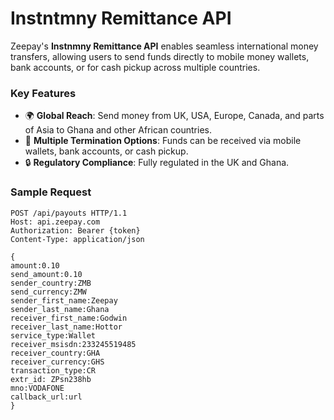 # Instntmny Remittance API

Zeepay's **Instnmny Remittance API** enables seamless international money transfers, allowing users to send funds directly to mobile money wallets, bank accounts, or for cash pickup across multiple countries.

### Key Features

- 🌍 **Global Reach**: Send money from UK, USA, Europe, Canada, and parts of Asia to Ghana and other African countries.
- 💸 **Multiple Termination Options**: Funds can be received via mobile wallets, bank accounts, or cash pickup.
- 🔒 **Regulatory Compliance**: Fully regulated in the UK and Ghana.

### Sample Request

```http
POST /api/payouts HTTP/1.1
Host: api.zeepay.com
Authorization: Bearer {token}
Content-Type: application/json

{
amount:0.10
send_amount:0.10
sender_country:ZMB
send_currency:ZMW
sender_first_name:Zeepay
sender_last_name:Ghana
receiver_first_name:Godwin
receiver_last_name:Hottor
service_type:Wallet
receiver_msisdn:233245519485
receiver_country:GHA
receiver_currency:GHS
transaction_type:CR
extr_id: ZPsn238hb
mno:VODAFONE
callback_url:url
}